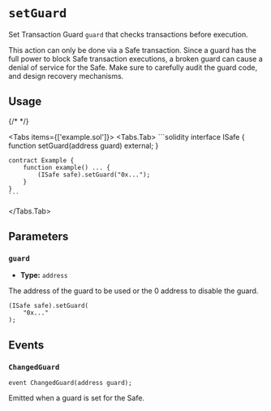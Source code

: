 
# `setGuard`

Set Transaction Guard `guard` that checks transactions before execution.

<Callout type='warning'>This action can only be done via a Safe transaction.</Callout>
<Callout type='error' emoji='🚨'>
  Since a guard has the full power to block Safe transaction executions, a broken
  guard can cause a denial of service for the Safe. Make sure to carefully audit
  the guard code, and design recovery mechanisms.
</Callout>

## Usage

{/* <!-- vale off --> */}

<Tabs items={['example.sol']}>
  <Tabs.Tab>
    ```solidity
    interface ISafe {
        function setGuard(address guard) external;
    }

    contract Example {
        function example() ... {
            (ISafe safe).setGuard("0x...");
        }
    }
    ```
  </Tabs.Tab>
</Tabs>

## Parameters

### `guard`

- **Type:** `address`

The address of the guard to be used or the 0 address to disable the guard.

```solidity focus=2
(ISafe safe).setGuard(
    "0x..."
);
```

## Events

### `ChangedGuard`

```solidity
event ChangedGuard(address guard);
```

Emitted when a guard is set for the Safe.

